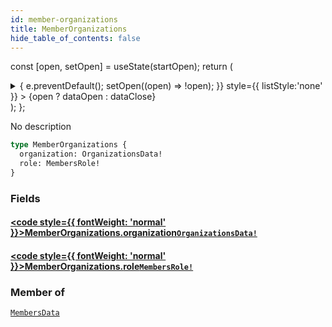 ```yaml
---
id: member-organizations
title: MemberOrganizations
hide_table_of_contents: false
---
```






const [open, setOpen] = useState(startOpen);
return (
<details {...(open ? { open: true } : {})} className="details" style={{ border:'none', boxShadow:'none', background:'var(--ifm-background-color)' }}>
<summary
onClick={(e) => {
e.preventDefault();
setOpen((open) => !open);
}}
style={{ listStyle:'none' }} >
{open ? dataOpen : dataClose}
</summary>
{open && children}
</details>
);
};

No description

```graphql
type MemberOrganizations {
  organization: OrganizationsData!
  role: MembersRole!
}
```

### Fields

#### [<code style={{ fontWeight: 'normal' }}>MemberOrganizations.<b>organization</b></code>](#)<Bullet />[`OrganizationsData!`](/api/objects/organizations-data) <Badge class="badge badge--secondary" text="non-null"/> <Badge class="badge badge--secondary" text="object"/>

>

#### [<code style={{ fontWeight: 'normal' }}>MemberOrganizations.<b>role</b></code>](#)<Bullet />[`MembersRole!`](/api/enums/members-role) <Badge class="badge badge--secondary" text="non-null"/> <Badge class="badge badge--secondary" text="enum"/>

>

### Member of

[`MembersData`](/api/objects/members-data) <Badge class="badge badge--secondary" text="object"/>
